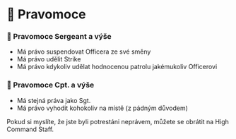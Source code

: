 
# 📜 Pravomoce

### 📜 Pravomoce Sergeant a výše

- Má právo suspendovat Officera ze své směny
- Má právo udělit Strike
- Má právo kdykoliv udělat hodnocenou patrolu jakémukoliv Officerovi

### 📜 Pravomoce Cpt. a výše

- Má stejná práva jako Sgt.
- Má právo vyhodit kohokoliv na místě (z pádným důvodem)

<Callout type="info" emoji="ℹ️">
  Pokud si myslíte, že jste byli potrestáni neprávem, můžete se obrátit na High
  Command Staff.
</Callout>
